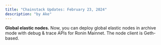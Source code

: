 ```yaml
---
title: "Chainstack Updates: February 23, 2024"
description: "by Ake"
---
```

**Global elastic nodes.** Now, you can deploy global elastic nodes in archive mode with debug & trace APIs for Ronin Mainnet. The node client is Geth-based.
